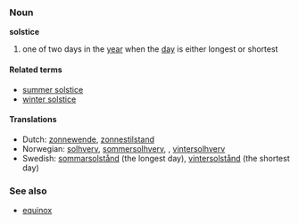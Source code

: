 ===Noun===
'''solstice'''

#one of two days in the [[year]] when the [[day]] is either longest or shortest

====Related terms====
*[[summer solstice]]
*[[winter solstice]]

====Translations====
*Dutch: [[zonnewende]], [[zonnestilstand]]
*Norwegian: [[solhverv]], [[sommersolhverv]], , [[vintersolhverv]]
*Swedish: [[sommarsolstånd]] (the longest day), [[vintersolstånd]] (the shortest day)

===See also===
*[[equinox]]